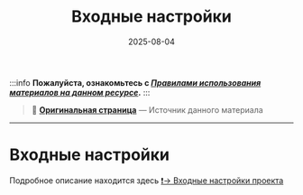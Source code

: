 ﻿---
sidebar_position: 2
title: "Входные настройки"
description: ""
date: "2025-08-04"
converted: true
originalFile: "Входные настройки.txt"
targetUrl: "https://zennolab.atlassian.net/wiki/spaces/RU/pages/492339208"
---
:::info **Пожалуйста, ознакомьтесь с [*Правилами использования материалов на данном ресурсе*](../Disclaimer).**
:::

> 🔗 **[Оригинальная страница](https://zennolab.atlassian.net/wiki/spaces/RU/pages/492339208)** — Источник данного материала

_______________________________________________  
# Входные настройки

Подробное описание находится здесь [❗→ Входные настройки проекта](https://zennolab.atlassian.net/wiki/spaces/RU/pages/534020594 "https://zennolab.atlassian.net/wiki/spaces/RU/pages/534020594")